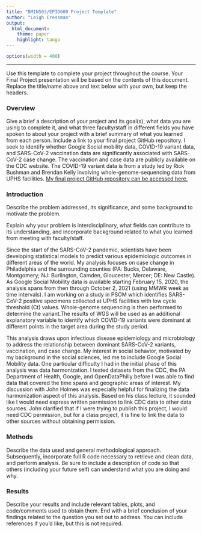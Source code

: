```yaml
---
title: "BMIN503/EPID600 Project Template"
author: "Leigh Cressman"
output: 
  html_document:
    theme: paper 
    highlight: tango
---
```

```r
options(width = 400)
```  
***
Use this template to complete your project throughout the course. Your Final Project presentation will be based on the contents of this document. Replace the title/name above and text below with your own, but keep the headers.

### Overview
Give a brief a description of your project and its goal(s), what data you are using to complete it, and what three faculty/staff in different fields you have spoken to about your project with a brief summary of what you learned from each person. Include a link to your final project GitHub repository.
I seek to identify whether Google Social mobility data, COVID-19 variant data, and SARS-CoV-2 vaccination data are significantly associated with SARS-CoV-2 case change. The vaccination and case data are publicly available on the CDC website. The COVID-19 variant data is from a study led by Rick Bushman and Brendan Kelly involving whole-genome-sequencing data from UPHS facilities.
[My final project GitHub repository can be accessed here.](https://github.com/LeighCressman/BMIN503_Final_Project)

### Introduction 
Describe the problem addressed, its significance, and some background to motivate the problem.

Explain why your problem is interdisciplinary, what fields can contribute to its understanding, and incorporate background related to what you learned from meeting with faculty/staff.

Since the start of the SARS-CoV-2 pandemic, scientists have been developing statistical models to predict various epidemiologic outcomes in different areas of the world. My analysis focuses on case change in Philadelphia and the surrounding counties (PA: Bucks, Delaware, Montgomery; NJ: Burlington, Camden, Gloucester, Mercer; DE: New Castle). As Google Social Mobility data is available starting February 15, 2020, the analysis spans from then through October 2, 2021 (using MMWR week as time intervals). I am working on a study in PSOM which identifies SARS-CoV-2 positive specimens collected at UPHS facilities with low cycle threshold (Ct) values. Whole-genome sequencing is then performed to determine the variant.The results of WGS will be used as an additional explanatory variable to identify which COVID-19 variants were dominant at different points in the target area during the study period. 

This analysis draws upon infectious disease epidemiology and microbiology to address the relationship between dominant SARS-CoV-2 variants, vaccination, and case change. My interest in social behavior, motivated by my background in the social sciences, led me to include Google Social Mobility data. One particular difficulty I had in the initial phase of this analysis was data harmonization. I tested datasets from the CDC, the PA Department of Health, Google, and OpenDataPhilly before I was able to find data that covered the time spans and geographic areas of interest. My discussion with John Holmes was especially helpful for finalizing the data harmonization aspect of this analysis. Based on his class lecture, it sounded like I would need express written permission to link CDC data to other data sources. John clarified that if I were trying to publish this project, I would need CDC permission, but for a class project, it is fine to link the data to other sources without obtaining permission.



### Methods
Describe the data used and general methodological approach. Subsequently, incorporate full R code necessary to retrieve and clean data, and perform analysis. Be sure to include a description of code so that others (including your future self) can understand what you are doing and why. 


### Results
Describe your results and include relevant tables, plots, and code/comments used to obtain them. End with a brief conclusion of your findings related to the question you set out to address. You can include references if you'd like, but this is not required.
